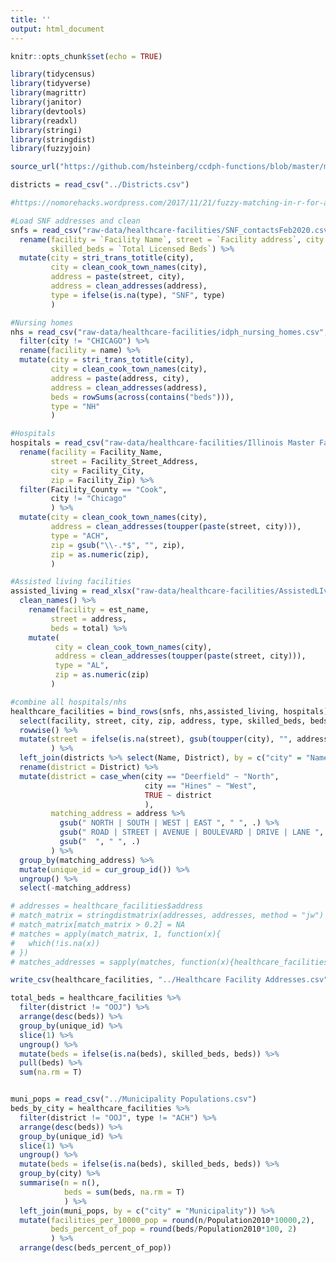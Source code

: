 ```yaml
---
title: ''
output: html_document
---
```


```r
knitr::opts_chunk$set(echo = TRUE)

library(tidycensus)
library(tidyverse)
library(magrittr)
library(janitor)
library(devtools)
library(readxl)
library(stringi)
library(stringdist)
library(fuzzyjoin)

source_url("https://github.com/hsteinberg/ccdph-functions/blob/master/miscellaneous-helper-functions.R?raw=TRUE")

districts = read_csv("../Districts.csv")
```

```r
#https://nomorehacks.wordpress.com/2017/11/21/fuzzy-matching-in-r-for-addresses/ fuzzy address matching tutorial

#Load SNF addresses and clean
snfs = read_csv("raw-data/healthcare-facilities/SNF_contactsFeb2020.csv", col_types =cols()) %>%
  rename(facility = `Facility Name`, street = `Facility address`, city = `Facility City`,
         skilled_beds = `Total Licensed Beds`) %>%
  mutate(city = stri_trans_totitle(city),
         city = clean_cook_town_names(city),
         address = paste(street, city),
         address = clean_addresses(address),
         type = ifelse(is.na(type), "SNF", type)
         )

#Nursing homes
nhs = read_csv("raw-data/healthcare-facilities/idph_nursing_homes.csv", col_types=cols()) %>%
  filter(city != "CHICAGO") %>%
  rename(facility = name) %>%
  mutate(city = stri_trans_totitle(city),
         city = clean_cook_town_names(city),
         address = paste(address, city),
         address = clean_addresses(address),
         beds = rowSums(across(contains("beds"))),
         type = "NH"
         ) 

#Hospitals
hospitals = read_csv("raw-data/healthcare-facilities/Illinois Master Facility Table_06182019.csv") %>%
  rename(facility = Facility_Name, 
         street = Facility_Street_Address,
         city = Facility_City,
         zip = Facility_Zip) %>%
  filter(Facility_County == "Cook",
         city != "Chicago"
         ) %>%
  mutate(city = clean_cook_town_names(city),
         address = clean_addresses(toupper(paste(street, city))),
         type = "ACH",
         zip = gsub("\\-.*$", "", zip),
         zip = as.numeric(zip),
         )

#Assisted living facilities
assisted_living = read_xlsx("raw-data/healthcare-facilities/AssistedLIvingLicensedILCConly.xlsx") %>%
  clean_names() %>%
    rename(facility = est_name, 
         street = address,
         beds = total) %>%
    mutate(
          city = clean_cook_town_names(city),
          address = clean_addresses(toupper(paste(street, city))),
          type = "AL",
          zip = as.numeric(zip)
         )

#combine all hospitals/nhs
healthcare_facilities = bind_rows(snfs, nhs,assisted_living, hospitals) %>% 
  select(facility, street, city, zip, address, type, skilled_beds, beds) %>%
  rowwise() %>%
  mutate(street = ifelse(is.na(street), gsub(toupper(city), "", address), street)
         ) %>%
  left_join(districts %>% select(Name, District), by = c("city" = "Name")) %>%
  rename(district = District) %>%
  mutate(district = case_when(city == "Deerfield" ~ "North",
                              city == "Hines" ~ "West",
                              TRUE ~ district
                              ),
         matching_address = address %>%
           gsub(" NORTH | SOUTH | WEST | EAST ", " ", .) %>%
           gsub(" ROAD | STREET | AVENUE | BOULEVARD | DRIVE | LANE ", " ", .)%>%
           gsub("  ", " ", .)
         ) %>%
  group_by(matching_address) %>%
  mutate(unique_id = cur_group_id()) %>%
  ungroup() %>%
  select(-matching_address)

# addresses = healthcare_facilities$address
# match_matrix = stringdistmatrix(addresses, addresses, method = "jw") 
# match_matrix[match_matrix > 0.2] = NA
# matches = apply(match_matrix, 1, function(x){
#   which(!is.na(x))
# })
# matches_addresses = sapply(matches, function(x){healthcare_facilities$address[x]})

write_csv(healthcare_facilities, "../Healthcare Facility Addresses.csv", na = "")

```

```r

total_beds = healthcare_facilities %>%
  filter(district != "OOJ") %>%
  arrange(desc(beds)) %>%
  group_by(unique_id) %>%
  slice(1) %>%
  ungroup() %>%
  mutate(beds = ifelse(is.na(beds), skilled_beds, beds)) %>%
  pull(beds) %>%
  sum(na.rm = T)


muni_pops = read_csv("../Municipality Populations.csv")
beds_by_city = healthcare_facilities %>% 
  filter(district != "OOJ", type != "ACH") %>%
  arrange(desc(beds)) %>%
  group_by(unique_id) %>%
  slice(1) %>%
  ungroup() %>%
  mutate(beds = ifelse(is.na(beds), skilled_beds, beds)) %>%
  group_by(city) %>% 
  summarise(n = n(),
            beds = sum(beds, na.rm = T)
            ) %>%
  left_join(muni_pops, by = c("city" = "Municipality")) %>%
  mutate(facilities_per_10000_pop = round(n/Population2010*10000,2),
         beds_percent_of_pop = round(beds/Population2010*100, 2)
         ) %>%
  arrange(desc(beds_percent_of_pop))


```


